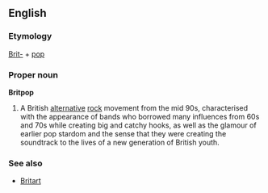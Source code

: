 ==English==
===Etymology===
[[Brit-]] + [[pop]]

===Proper noun===
'''Britpop'''

#A British [[alternative]] [[rock]] movement from the mid 90s, characterised with the appearance of bands who borrowed many influences from 60s and 70s while creating big and catchy hooks, as well as the glamour of earlier pop stardom and the sense that they were creating the soundtrack to the lives of a new generation of British youth.

===See also===
*[[Britart]]